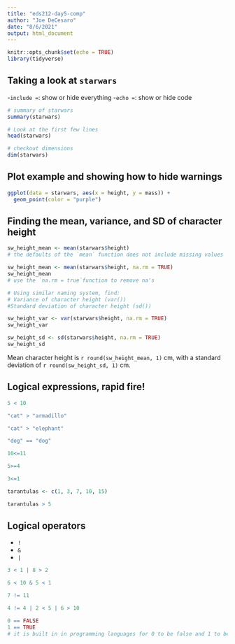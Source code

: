 ```yaml
---
title: "eds212-day5-comp"
author: "Joe DeCesaro"
date: "8/6/2021"
output: html_document
---
```


```r
knitr::opts_chunk$set(echo = TRUE)
library(tidyverse)
```

## Taking a look at `starwars`

-`include = `: show or hide everything
-`echo = `: show or hide code

```r
# summary of starwars
summary(starwars)

# Look at the first few lines
head(starwars)

# checkout dimensions
dim(starwars)

```

## Plot example and showing how to hide warnings
```r
ggplot(data = starwars, aes(x = height, y = mass)) +
  geom_point(color = "purple")
```

## Finding the mean, variance, and SD of character height
```r
sw_height_mean <- mean(starwars$height)
# the defaults of the `mean` function does not include missing values

sw_height_mean <- mean(starwars$height, na.rm = TRUE)
sw_height_mean
# use the `na.rm = true`function to remove na's

# Using similar naming system, find:
# Variance of character height (var())
#Standard deviation of character height (sd())

sw_height_var <- var(starwars$height, na.rm = TRUE)
sw_height_var

sw_height_sd <- sd(starwars$height, na.rm = TRUE)
sw_height_sd

```

Mean character height is `r round(sw_height_mean, 1)` cm, with a standard deviation of `r round(sw_height_sd, 1)` cm.

## Logical expressions, rapid fire!
```r
5 < 10

"cat" > "armadillo"

"cat" > "elephant"

"dog" == "dog"
```

```r
10<=11

5>=4

3<=1

```

```r
tarantulas <- c(1, 3, 7, 10, 15)

tarantulas > 5
```

## Logical operators
- `!`
- `&`
- `|`

```r
3 < 1 | 8 > 2

6 < 10 & 5 < 1

7 != 11

4 != 4 | 2 < 5 | 6 > 10

0 == FALSE
1 == TRUE
# it is built in in programming languages for 0 to be false and 1 to be true

```

